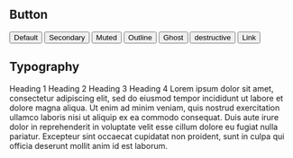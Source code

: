 
## Button

<main className="w-full flex flex-wrap gap-4">
  <Button variant="default">Default</Button>
  <Button variant="secondary">Secondary</Button>
  <Button variant="muted">Muted</Button>
  <Button variant="outline">Outline</Button>
  <Button variant="ghost">Ghost</Button>
  <Button variant="destructive">destructive</Button>
  <Button variant="link">Link</Button>
</main>

## Typography

<main className="w-full">
  <Text as="h1" variant="h1" className="m-2">Heading 1</Text>
  <Text as="h2" variant="h2" className="m-2">Heading 2</Text>
  <Text as="h3" variant="h3" className="m-2">Heading 3</Text>
  <Text as="h4" variant="h4" className="m-2">Heading 4</Text>
  <Text variant="p" as="div" className="m-0">
    Lorem ipsum dolor sit amet, consectetur adipiscing elit, sed do eiusmod tempor incididunt ut
    labore et dolore magna aliqua. Ut enim ad minim veniam, quis nostrud exercitation ullamco
    laboris nisi ut aliquip ex ea commodo consequat. Duis aute irure dolor in reprehenderit in
    voluptate velit esse cillum dolore eu fugiat nulla pariatur. Excepteur sint occaecat cupidatat
    non proident, sunt in culpa qui officia deserunt mollit anim id est laborum.
  </Text>
</main>
